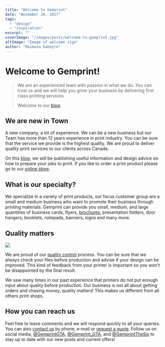 ```yaml
---
title: "Welcome to Gemprint"
date: "November 20, 2017"
tags:
  - "design"
  - "inspiration"
excerpt: ""
coverImage: "/images/posts/welcome-to-gemprint.jpg"
altImage: "Image of welcome sign"
author: "Maimuna Gabeyre"
---
```


# Welcome to Gemprint!

> We are an experienced team with passion in what we do. You can trust us and we will help you grow your business by delivering first class printing services.
>
> Welcome to our [blog](https://gemprint.ca/blog).

## We are new in Town

A new company, a lot of experience. We can be a new business but our Team has more than 12 years experience in print industry. You can be sure that the service we provide is the highest quality. We are proud to deliver quality print services to our clients across Canada.

On this [blog](http://www.gemprint.ca), we will be publishing useful information and design advice on how to prepare your jobs to print. If you like to order a print product please go to our [online store](https://gemprint.ca/).

## What is our specialty?

We specialize in a variety of print products, our focus customer group are a small and medium business who want to promote their business through printing materials. Gemprint can provide you small, medium, and large quantities of business cards, flyers, [brochures](https://gemprint.ca/blog/brochures-important-business/), presentation folders, door hangers, booklets, notepads, banners, signs and many more.

## Quality matters

![](/images/posts/phone.jpg)

We are proud of our [quality control](https://gemprint.ca/blog/16-point-quality-checklist/) process. You can be sure that we always check your files before production and advise if your design can be improved. This kind of feedback from your printer is important so you won't be disappointed by the final result.

We saw many times in our past experience that printers do not put enough input about quality before production. Our business is not all about getting orders and chasing money, quality matters! This makes us different from all others print shops.

## How you can reach us

Feel free to leave comments and we will respond quickly to all your queries. You can also [contact us](https://gemprint.ca/contact-us/) by phone, e-mail or [request a quote](https://gemprint.ca/request-quote/). Follow us on social media, [@GemprintGTA](https://www.facebook.com/GemprintGTA), [@Gemprint_GTA](https://www.instagram.com/gemprint_gta), and [@GemprintTheSix](https://twitter.com/GemprintTheSix) to stay up to date with our new posts and current offers!
